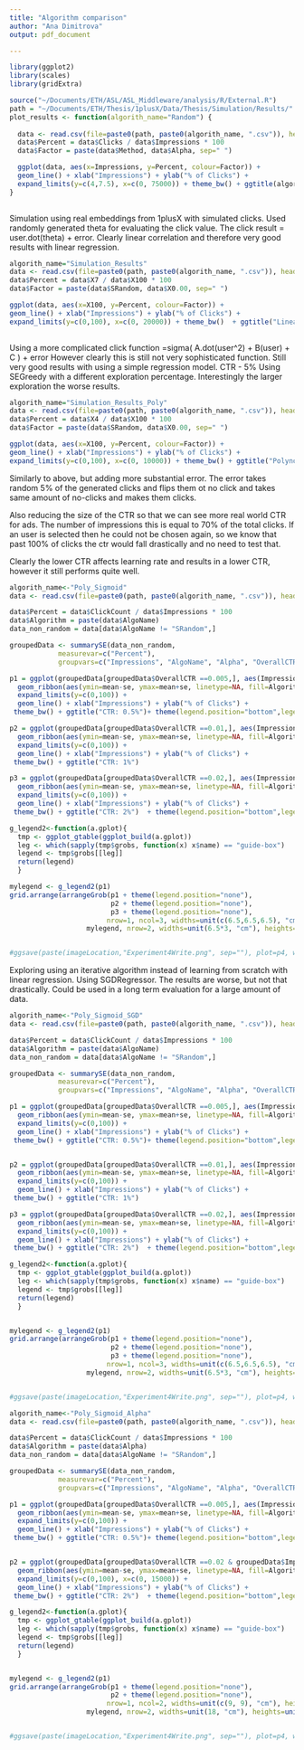 ```yaml
---
title: "Algorithm comparison"
author: "Ana Dimitrova"
output: pdf_document

---
```

 

```r
library(ggplot2)
library(scales)
library(gridExtra)

source("~/Documents/ETH/ASL/ASL_Middleware/analysis/R/External.R")
path = "~/Documents/ETH/Thesis/1plusX/Data/Thesis/Simulation/Results/"
plot_results <- function(algorith_name="Random") {
  
  data <- read.csv(file=paste0(path, paste0(algorith_name, ".csv")), header=TRUE, sep=",")
  data$Percent = data$Clicks / data$Impressions * 100
  data$Factor = paste(data$Method, data$Alpha, sep=" ")

  ggplot(data, aes(x=Impressions, y=Percent, colour=Factor)) + 
  geom_line() + xlab("Impressions") + ylab("% of Clicks") +
  expand_limits(y=c(4,7.5), x=c(0, 75000)) + theme_bw() + ggtitle(algorith_name)
}
  
```

Simulation using real embeddings from 1plusX with simulated clicks.
Used randomly generated theta for evaluating the click value.
The click result = user.dot(theta) + error.
Clearly linear correlation and therefore very good results with linear regression. 

```r
algorith_name="Simulation_Results"
data <- read.csv(file=paste0(path, paste0(algorith_name, ".csv")), header=TRUE, sep=",")
data$Percent = data$X7 / data$X100 * 100
data$Factor = paste(data$SRandom, data$X0.00, sep=" ")

ggplot(data, aes(x=X100, y=Percent, colour=Factor)) + 
geom_line() + xlab("Impressions") + ylab("% of Clicks") +
expand_limits(y=c(0,100), x=c(0, 20000)) + theme_bw()  + ggtitle("Linear - CTR: 5% - No added randomization")
  
```
Using a more complicated click function =sigma( A.dot(user^2) + B(user) + C ) + error
However clearly this is still not very sophisticated function. Still very good results with using a simple regression model.
CTR - 5% 
Using SEGreedy with a different exploration percentage. Interestingly the larger exploration the worse results. 
```r
algorith_name="Simulation_Results_Poly"
data <- read.csv(file=paste0(path, paste0(algorith_name, ".csv")), header=TRUE, sep=",")
data$Percent = data$X4 / data$X100 * 100
data$Factor = paste(data$SRandom, data$X0.00, sep=" ")

ggplot(data, aes(x=X100, y=Percent, colour=Factor)) + 
geom_line() + xlab("Impressions") + ylab("% of Clicks") +
expand_limits(y=c(0,100), x=c(0, 10000)) + theme_bw() + ggtitle("Polynomial + Sigmoid - CTR: 5% - No added randomization")
```
Similarly to above, but adding more substantial error. 
The error takes random 5% of the generated clicks and flips them ot no click and takes same amount of no-clicks and makes them clicks. 

Also reducing the size of the CTR so that we can see more real world CTR for ads. 
The number of impressions this is equal to 70% of the total clicks. If an user is selected then he could not be chosen again, so we know that past 100% of clicks the ctr would fall drastically and no need to test that.

Clearly the lower CTR affects learning rate and results in a lower CTR, however it still performs quite well. 

```r
algorith_name<-"Poly_Sigmoid"
data <- read.csv(file=paste0(path, paste0(algorith_name, ".csv")), header=TRUE, sep=",")

data$Percent = data$ClickCount / data$Impressions * 100
data$Algorithm = paste(data$AlgoName)
data_non_random = data[data$AlgoName != "SRandom",]

groupedData <- summarySE(data_non_random, 
            measurevar=c("Percent"),
            groupvars=c("Impressions", "AlgoName", "Alpha", "OverallCTR", "Algorithm"))

p1 = ggplot(groupedData[groupedData$OverallCTR ==0.005,], aes(Impressions, y=mean, colour=Algorithm)) + 
  geom_ribbon(aes(ymin=mean-se, ymax=mean+se, linetype=NA, fill=Algorithm), alpha=.3) +
  expand_limits(y=c(0,100)) +
  geom_line() + xlab("Impressions") + ylab("% of Clicks") +
 theme_bw() + ggtitle("CTR: 0.5%")+ theme(legend.position="bottom",legend.direction="horizontal")

p2 = ggplot(groupedData[groupedData$OverallCTR ==0.01,], aes(Impressions, y=mean, colour=Algorithm)) + 
  geom_ribbon(aes(ymin=mean-se, ymax=mean+se, linetype=NA, fill=Algorithm), alpha=.3) +
  expand_limits(y=c(0,100)) +
  geom_line() + xlab("Impressions") + ylab("% of Clicks") +
 theme_bw() + ggtitle("CTR: 1%") 

p3 = ggplot(groupedData[groupedData$OverallCTR ==0.02,], aes(Impressions, y=mean, colour=Algorithm)) + 
  geom_ribbon(aes(ymin=mean-se, ymax=mean+se, linetype=NA, fill=Algorithm), alpha=.3) +
  expand_limits(y=c(0,100)) +
  geom_line() + xlab("Impressions") + ylab("% of Clicks") +
 theme_bw() + ggtitle("CTR: 2%")  + theme(legend.position="bottom",legend.direction="horizontal")

g_legend2<-function(a.gplot){
  tmp <- ggplot_gtable(ggplot_build(a.gplot))
  leg <- which(sapply(tmp$grobs, function(x) x$name) == "guide-box")
  legend <- tmp$grobs[[leg]]
  return(legend)
  }

mylegend <- g_legend2(p1)
grid.arrange(arrangeGrob(p1 + theme(legend.position="none"),
                         p2 + theme(legend.position="none"),
                         p3 + theme(legend.position="none"),
                        nrow=1, ncol=3, widths=unit(c(6.5,6.5,6.5), "cm"), heights=unit(6.5, "cm")),
                   mylegend, nrow=2, widths=unit(6.5*3, "cm"), heights=unit(c(9, 1), "cm"))


#ggsave(paste(imageLocation,"Experiment4Write.png", sep=""), plot=p4, width = 20, height = 10, units = "cm")

```

Exploring using an iterative algorithm instead of learning from scratch with linear regression. 
Using SGDRegressor. The results are worse, but not that drastically. Could be used in a long term evaluation for a large amount of data.
```r
algorith_name<-"Poly_Sigmoid_SGD"
data <- read.csv(file=paste0(path, paste0(algorith_name, ".csv")), header=TRUE, sep=",")

data$Percent = data$ClickCount / data$Impressions * 100
data$Algorithm = paste(data$AlgoName)
data_non_random = data[data$AlgoName != "SRandom",]

groupedData <- summarySE(data_non_random, 
            measurevar=c("Percent"),
            groupvars=c("Impressions", "AlgoName", "Alpha", "OverallCTR", "Algorithm"))

p1 = ggplot(groupedData[groupedData$OverallCTR ==0.005,], aes(Impressions, y=mean, colour=Algorithm)) + 
  geom_ribbon(aes(ymin=mean-se, ymax=mean+se, linetype=NA, fill=Algorithm), alpha=.3) +
  expand_limits(y=c(0,100)) +
  geom_line() + xlab("Impressions") + ylab("% of Clicks") +
 theme_bw() + ggtitle("CTR: 0.5%")+ theme(legend.position="bottom",legend.direction="horizontal")


p2 = ggplot(groupedData[groupedData$OverallCTR ==0.01,], aes(Impressions, y=mean, colour=Algorithm)) + 
  geom_ribbon(aes(ymin=mean-se, ymax=mean+se, linetype=NA, fill=Algorithm), alpha=.3) +
  expand_limits(y=c(0,100)) +
  geom_line() + xlab("Impressions") + ylab("% of Clicks") +
 theme_bw() + ggtitle("CTR: 1%") 

p3 = ggplot(groupedData[groupedData$OverallCTR ==0.02,], aes(Impressions, y=mean, colour=Algorithm)) + 
  geom_ribbon(aes(ymin=mean-se, ymax=mean+se, linetype=NA, fill=Algorithm), alpha=.3) +
  expand_limits(y=c(0,100)) +
  geom_line() + xlab("Impressions") + ylab("% of Clicks") +
 theme_bw() + ggtitle("CTR: 2%")  + theme(legend.position="bottom",legend.direction="horizontal")

g_legend2<-function(a.gplot){
  tmp <- ggplot_gtable(ggplot_build(a.gplot))
  leg <- which(sapply(tmp$grobs, function(x) x$name) == "guide-box")
  legend <- tmp$grobs[[leg]]
  return(legend)
  }


mylegend <- g_legend2(p1)
grid.arrange(arrangeGrob(p1 + theme(legend.position="none"),
                         p2 + theme(legend.position="none"),
                         p3 + theme(legend.position="none"),
                        nrow=1, ncol=3, widths=unit(c(6.5,6.5,6.5), "cm"), heights=unit(6.5, "cm")),
                   mylegend, nrow=2, widths=unit(6.5*3, "cm"), heights=unit(c(9, 1), "cm"))


#ggsave(paste(imageLocation,"Experiment4Write.png", sep=""), plot=p4, width = 20, height = 10, units = "cm")

```


```r
algorith_name<-"Poly_Sigmoid_Alpha"
data <- read.csv(file=paste0(path, paste0(algorith_name, ".csv")), header=TRUE, sep=",")

data$Percent = data$ClickCount / data$Impressions * 100
data$Algorithm = paste(data$Alpha)
data_non_random = data[data$AlgoName != "SRandom",]

groupedData <- summarySE(data_non_random, 
            measurevar=c("Percent"),
            groupvars=c("Impressions", "AlgoName", "Alpha", "OverallCTR", "Algorithm"))

p1 = ggplot(groupedData[groupedData$OverallCTR ==0.005,], aes(Impressions, y=mean, colour=Algorithm)) + 
  geom_ribbon(aes(ymin=mean-se, ymax=mean+se, linetype=NA, fill=Algorithm), alpha=.3) +
  expand_limits(y=c(0,100)) +
  geom_line() + xlab("Impressions") + ylab("% of Clicks") +
 theme_bw() + ggtitle("CTR: 0.5%")+ theme(legend.position="bottom",legend.direction="horizontal")


p2 = ggplot(groupedData[groupedData$OverallCTR ==0.02 & groupedData$Impressions < 15000,], aes(Impressions, y=mean, colour=Algorithm)) + 
  geom_ribbon(aes(ymin=mean-se, ymax=mean+se, linetype=NA, fill=Algorithm), alpha=.3) +
  expand_limits(y=c(0,100), x=c(0, 15000)) +
  geom_line() + xlab("Impressions") + ylab("% of Clicks") +
 theme_bw() + ggtitle("CTR: 2%")  + theme(legend.position="bottom",legend.direction="horizontal")

g_legend2<-function(a.gplot){
  tmp <- ggplot_gtable(ggplot_build(a.gplot))
  leg <- which(sapply(tmp$grobs, function(x) x$name) == "guide-box")
  legend <- tmp$grobs[[leg]]
  return(legend)
  }


mylegend <- g_legend2(p1)
grid.arrange(arrangeGrob(p1 + theme(legend.position="none"),
                         p2 + theme(legend.position="none"),
                        nrow=1, ncol=2, widths=unit(c(9, 9), "cm"), heights=unit(9, "cm")),
                   mylegend, nrow=2, widths=unit(18, "cm"), heights=unit(c(9, 1), "cm"))


#ggsave(paste(imageLocation,"Experiment4Write.png", sep=""), plot=p4, width = 20, height = 10, units = "cm")

```
